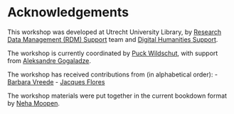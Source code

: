 # Acknowledgements

This workshop was developed at Utrecht University Library, by [Research Data Management (RDM) Support](https://www.uu.nl/en/research/research-data-management) team and [Digital Humanities Support](https://www.uu.nl/en/university-library/advice-support-to/researchers/digital-humanities-support).

The workshop is currently coordinated by [Puck Wildschut](https://www.uu.nl/staff/pawildschut), with support from [Aleksandre Gogaladze](https://www.uu.nl/staff/AGogaladze). 

The workshop has received contributions from (in alphabetical order):
-   [Barbara Vreede](https://github.com/bvreede)
-   [Jacques Flores](https://github.com/Mish-JPFD)

The workshop materials were put together in the current bookdown format by [Neha Moopen](https://github.com/nehamoopen).   


